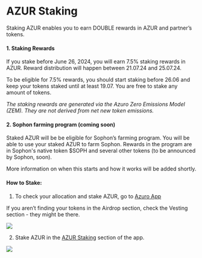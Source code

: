 
# AZUR Staking

Staking AZUR enables you to earn DOUBLE rewards in AZUR and partner’s tokens.

#### 1. Staking Rewards

If you stake before June 26, 2024, you will earn 7.5% staking rewards in AZUR. Reward distribution will happen between 21.07.24 and 25.07.24.

<Callout type="info">
To be eligible for 7.5% rewards, you should start staking before 26.06 and keep your tokens staked until at least 19.07. You are free to stake any amount of tokens.
</Callout>

*The staking rewards are generated via the Azuro Zero Emissions Model (ZEM). They are not derived from net new token emissions.*

#### 2. Sophon farming program (coming soon)

Staked AZUR will be be eligible for Sophon’s farming program. You will be able to use your staked AZUR to farm Sophon. Rewards in the program are in Sophon's native token $SOPH and several other tokens (to be announced by Sophon, soon).

More information on when this starts and how it works will be added shortly.

#### How to Stake:

1. To check your allocation and stake AZUR, go to [Azuro App](https://azuro.org/app/airdrop)

<Callout type="info">
If you aren’t finding your tokens in the Airdrop section, check the Vesting section - they might be there.
</Callout>

<Image
  src="/images/concepts/azur.png"
  width={2000}
  height={1000}
/>

2. Stake AZUR in the [AZUR Staking](https://azuro.org/app/staking) section of the app.

<Image
  src="/images/concepts/stake.png"
  width={2000}
  height={1000}
/>